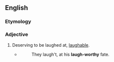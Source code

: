 ==English==

===Etymology===
{{suffix|en|laugh|worthy}}

===Adjective===
{{en-adj}}

# {{lb|en|rare}} Deserving to be laughed at, [[laughable]].
#* {{rfdatek|en|Ben Jonson}}
#*: They laugh't, at his '''laugh-worthy''' fate.